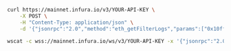 
<Tabs>

<TabItem value="cURL">

```bash
curl https://mainnet.infura.io/v3/YOUR-API-KEY \
    -X POST \
    -H "Content-Type: application/json" \
    -d '{"jsonrpc":"2.0","method":"eth_getFilterLogs","params":["0x10ff0bfbedb01f0dbd4106d14eb719ec38b6eb5b821c"],"id":1}'
```

  </TabItem>
  <TabItem value="WSS">

```bash
wscat -c wss://mainnet.infura.io/ws/v3/YOUR-API-KEY -x '{"jsonrpc":"2.0","method":"eth_getFilterLogs","params":["0x10ff0bfbedb01f0dbd4106d14eb719ec38b6eb5b821c"],"id":1}'
```

  </TabItem>
  
</Tabs>

